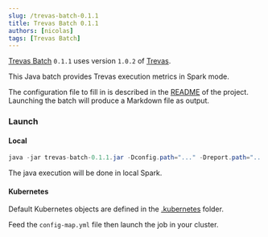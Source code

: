 ```yaml
---
slug: /trevas-batch-0.1.1
title: Trevas Batch 0.1.1
authors: [nicolas]
tags: [Trevas Batch]
---
```



[Trevas Batch](https://github.com/Making-Sense-Info/Trevas-Batch) `0.1.1` uses version `1.0.2` of [Trevas](https://github.com/InseeFr/Trevas).

This Java batch provides Trevas execution metrics in Spark mode.

The configuration file to fill in is described in the [README](https://github.com/Making-Sense-Info/Trevas-Batch/tree/main#readme) of the project.
Launching the batch will produce a Markdown file as output.

### Launch

#### Local

```java
java -jar trevas-batch-0.1.1.jar -Dconfig.path="..." -Dreport.path="..."
```

The java execution will be done in local Spark.

#### Kubernetes

Default Kubernetes objects are defined in the [.kubernetes](https://github.com/Making-Sense-Info/Trevas-Batch/tree/main/.kubernetes) folder.

Feed the `config-map.yml` file then launch the job in your cluster.
